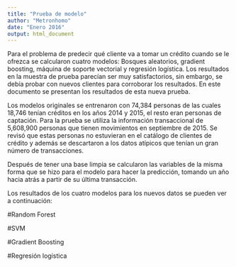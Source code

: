 ```yaml
---
title: "Prueba de modelo"
author: "Metronhomo"
date: "Enero 2016"
output: html_document
---
```


Para el problema de predecir qué cliente va a tomar un crédito cuando se le ofrezca se calcularon cuatro modelos: Bosques aleatorios, gradient boosting, máquina de soporte vectorial y regresión logística. Los resultados en la muestra de prueba parecían ser muy satisfactorios, sin embargo, se debía probar con nuevos clientes para corroborar los resultados. En este documento se presentan los resultados de esta nueva prueba.

Los modelos originales se entrenaron con 74,384 personas de las cuales 18,746 tenían créditos en los años 2014 y 2015, el resto eran personas de captación. Para la prueba se utiliza la información transaccional de 5,608,900 personas que tienen movimientos en septiembre de 2015. Se revisó que estas personas no estuvieran en el catálogo de clientes de crédito y además se descartaron a los datos atípicos que tenían un gran número de transacciones.

Después de tener una base limpia se calcularon las variables de la misma forma que se hizo para el modelo para hacer la predicción, tomando un año hacia atrás a partir de su última transacción.

Los resultados de los cuatro modelos para los nuevos datos se pueden ver a continuación:

#Random Forest

#SVM

#Gradient Boosting

#Regresión logística


